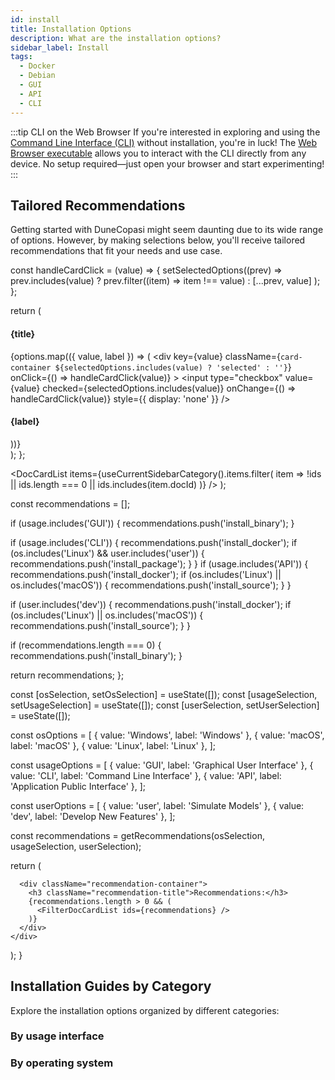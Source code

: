 ```yaml
---
id: install
title: Installation Options
description: What are the installation options?
sidebar_label: Install
tags:
  - Docker
  - Debian
  - GUI
  - API
  - CLI
---
```



:::tip CLI on the Web Browser
If you're interested in exploring and using the [Command Line Interface (CLI)](use_cli) without installation, you're in luck! The [Web Browser executable](try) allows you to interact with the CLI directly from any device. No setup required—just open your browser and start experimenting!
:::


## Tailored Recommendations

Getting started with DuneCopasi might seem daunting due to its wide range of options.
However, by making selections below, you'll receive tailored recommendations that fit your needs and use case.

  const handleCardClick = (value) => {
    setSelectedOptions((prev) =>
      prev.includes(value) ? prev.filter((item) => item !== value) : [...prev, value]
    );
  };

  return (
    <div className="container">
      <div className="card-description-container">
        <h4 className="card-title">{title}</h4>
      </div>
      <div className="card-list">
        {options.map(({ value, label }) => (
          <div
            key={value}
            className={`card-container ${selectedOptions.includes(value) ? 'selected' : ''}`}
            onClick={() => handleCardClick(value)}
          >
            <input
              type="checkbox"
              value={value}
              checked={selectedOptions.includes(value)}
              onChange={() => handleCardClick(value)}
              style={{ display: 'none' }}
            />
            <div className="card-style">
              <div className="card-body">
                <h4 className="card-title">{label}</h4>
              </div>
            </div>
          </div>
        ))}
      </div>
    </div>
  );
};

  <DocCardList
    items={useCurrentSidebarCategory().items.filter(
      item => !ids || ids.length === 0 || ids.includes(item.docId)
    )}
  />
);

  const recommendations = [];

  if (usage.includes('GUI')) {
    recommendations.push('install_binary');
  }

  if (usage.includes('CLI')) {
    recommendations.push('install_docker');
    if (os.includes('Linux') && user.includes('user')) {
      recommendations.push('install_package');
    }
  }
  if (usage.includes('API')) {
    recommendations.push('install_docker');
    if (os.includes('Linux') || os.includes('macOS')) {
      recommendations.push('install_source');
    }
  }

  if (user.includes('dev')) {
    recommendations.push('install_docker');
    if (os.includes('Linux') || os.includes('macOS')) {
      recommendations.push('install_source');
    }
  }

  if (recommendations.length === 0) {
    recommendations.push('install_binary');
  }

  return recommendations;
};

  const [osSelection, setOsSelection] = useState([]);
  const [usageSelection, setUsageSelection] = useState([]);
  const [userSelection, setUserSelection] = useState([]);

  const osOptions = [
    { value: 'Windows', label: 'Windows' },
    { value: 'macOS', label: 'macOS' },
    { value: 'Linux', label: 'Linux' },
  ];

  const usageOptions = [
    { value: 'GUI', label: 'Graphical User Interface' },
    { value: 'CLI', label: 'Command Line Interface' },
    { value: 'API', label: 'Application Public Interface' },
  ];

  const userOptions = [
    { value: 'user', label: 'Simulate Models' },
    { value: 'dev', label: 'Develop New Features' },
  ];

  const recommendations = getRecommendations(osSelection, usageSelection, userSelection);

  return (
    <div>
      <Checklist
        title="I want to use the"
        options={usageOptions}
        selectedOptions={usageSelection}
        setSelectedOptions={setUsageSelection}
      />
      <Checklist
        title="My Operating System is"
        options={osOptions}
        selectedOptions={osSelection}
        setSelectedOptions={setOsSelection}
      />
      <Checklist
        title="I want to"
        options={userOptions}
        selectedOptions={userSelection}
        setSelectedOptions={setUserSelection}
      />

      <div className="recommendation-container">
        <h3 className="recommendation-title">Recommendations:</h3>
        {recommendations.length > 0 && (
          <FilterDocCardList ids={recommendations} />
        )}
      </div>
    </div>
  );
}

<TailoredRecommendation />



## Installation Guides by Category

Explore the installation options organized by different categories:

### By usage interface

<Tabs className="unique-tabs">
  <TabItem value="GUI" label="Graphical User Interface">
    <FilterDocCardList ids = {['install_binary']}/>
  </TabItem>
  <TabItem value="CLI" label="Command Line Interface" default>
    <FilterDocCardList ids = {['install_docker', 'install_package']}/>
  </TabItem>
  <TabItem value="API" label="Application User Interface">
    <FilterDocCardList ids = {['install_docker', 'install_source']}/>
  </TabItem>
</Tabs>

### By operating system

<Tabs className="unique-tabs">
  <TabItem value="Windows" label="Windows">
    <FilterDocCardList ids = {['install_binary', 'install_docker']}/>
  </TabItem>
  <TabItem value="macOS" label="macOS" default>
    <FilterDocCardList ids = {['install_docker', 'install_source']}/>
  </TabItem>
  <TabItem value="Debian" label="Linux (Debian 11)">
    <FilterDocCardList ids = {['install_package', 'install_docker', 'install_source']}/>
  </TabItem>
  <TabItem value="Linux" label="Linux (Other)">
    <FilterDocCardList ids = {['install_docker', 'install_source']}/>
  </TabItem>
</Tabs>
